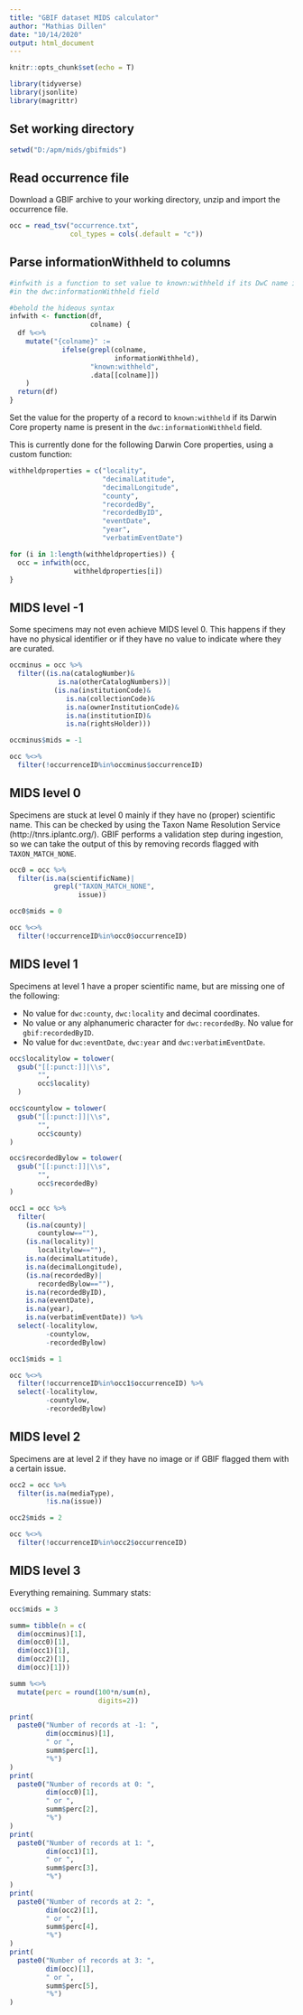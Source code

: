---
title: "GBIF dataset MIDS calculator"
author: "Mathias Dillen"
date: "10/14/2020"
output: html_document
---

```{r setup, include=F}
knitr::opts_chunk$set(echo = T)
```

```{r packages,include=F}
library(tidyverse)
library(jsonlite)
library(magrittr)
```

## Set working directory

```{r setwd}
setwd("D:/apm/mids/gbifmids")
```

## Read occurrence file

Download a GBIF archive to your working directory, unzip and import the occurrence file.

```{r import}
occ = read_tsv("occurrence.txt",
               col_types = cols(.default = "c"))
```

## Parse informationWithheld to columns

```{r infwith, include=F}
#infwith is a function to set value to known:withheld if its DwC name is present 
#in the dwc:informationWithheld field

#behold the hideous syntax
infwith <- function(df,
                    colname) {
  df %<>%
    mutate("{colname}" := 
             ifelse(grepl(colname,
                          informationWithheld),
                    "known:withheld",
                    .data[[colname]])
    )
  return(df)
}
```

Set the value for the property of a record to `known:withheld` if its Darwin Core property name is present in the `dwc:informationWithheld` field.

This is currently done for the following Darwin Core properties, using a custom function:

```{r infowithheld}
withheldproperties = c("locality",
                       "decimalLatitude",
                       "decimalLongitude",
                       "county",
                       "recordedBy",
                       "recordedByID",
                       "eventDate",
                       "year",
                       "verbatimEventDate")

for (i in 1:length(withheldproperties)) {
  occ = infwith(occ,
                withheldproperties[i])
}
```

## MIDS level -1

Some specimens may not even achieve MIDS level 0. This happens if they have no physical identifier or if they have no value to indicate where they are curated.

```{r minus}
occminus = occ %>%
  filter((is.na(catalogNumber)&
            is.na(otherCatalogNumbers))|
           (is.na(institutionCode)&
              is.na(collectionCode)&
              is.na(ownerInstitutionCode)&
              is.na(institutionID)&
              is.na(rightsHolder)))

occminus$mids = -1

occ %<>%
  filter(!occurrenceID%in%occminus$occurrenceID)
```

## MIDS level 0

Specimens are stuck at level 0 mainly if they have no (proper) scientific name. This can be checked by using the Taxon Name Resolution Service (http://tnrs.iplantc.org/). GBIF performs a validation step during ingestion, so we can take the output of this by removing records flagged with `TAXON_MATCH_NONE`.

```{r zero}
occ0 = occ %>%
  filter(is.na(scientificName)|
           grepl("TAXON_MATCH_NONE",
                 issue))

occ0$mids = 0

occ %<>%
  filter(!occurrenceID%in%occ0$occurrenceID)
```

## MIDS level 1

Specimens at level 1 have a proper scientific name, but are missing one of the following:

* No value for `dwc:county`, `dwc:locality` and decimal coordinates.
* No value or any alphanumeric character for `dwc:recordedBy`. No value for `gbif:recordedByID`.
* No value for `dwc:eventDate`, `dwc:year` and `dwc:verbatimEventDate`.

```{r one}
occ$localitylow = tolower(
  gsub("[[:punct:]]|\\s",
       "",
       occ$locality)
  )

occ$countylow = tolower(
  gsub("[[:punct:]]|\\s",
       "",
       occ$county)
)

occ$recordedBylow = tolower(
  gsub("[[:punct:]]|\\s",
       "",
       occ$recordedBy)
)

occ1 = occ %>%
  filter(
    (is.na(county)|
       countylow==""),
    (is.na(locality)|
       localitylow==""),
    is.na(decimalLatitude),
    is.na(decimalLongitude),
    (is.na(recordedBy)|
       recordedBylow==""),
    is.na(recordedByID),
    is.na(eventDate),
    is.na(year),
    is.na(verbatimEventDate)) %>%
  select(-localitylow,
         -countylow,
         -recordedBylow)

occ1$mids = 1

occ %<>%
  filter(!occurrenceID%in%occ1$occurrenceID) %>%
  select(-localitylow,
         -countylow,
         -recordedBylow)
```

## MIDS level 2

Specimens are at level 2 if they have no image or if GBIF flagged them with a certain issue.

```{r two}
occ2 = occ %>%
  filter(is.na(mediaType),
         !is.na(issue))

occ2$mids = 2

occ %<>%
  filter(!occurrenceID%in%occ2$occurrenceID)
```

## MIDS level 3

Everything remaining. Summary stats:

```{r three}
occ$mids = 3

summ= tibble(n = c(
  dim(occminus)[1],
  dim(occ0)[1],
  dim(occ1)[1],
  dim(occ2)[1],
  dim(occ)[1]))

summ %<>%
  mutate(perc = round(100*n/sum(n),
                      digits=2))

print(
  paste0("Number of records at -1: ",
         dim(occminus)[1],
         " or ",
         summ$perc[1],
         "%")
)
print(
  paste0("Number of records at 0: ",
         dim(occ0)[1],
         " or ",
         summ$perc[2],
         "%")
)
print(
  paste0("Number of records at 1: ",
         dim(occ1)[1],
         " or ",
         summ$perc[3],
         "%")
)
print(
  paste0("Number of records at 2: ",
         dim(occ2)[1],
         " or ",
         summ$perc[4],
         "%")
)
print(
  paste0("Number of records at 3: ",
         dim(occ)[1],
         " or ",
         summ$perc[5],
         "%")
)

```

